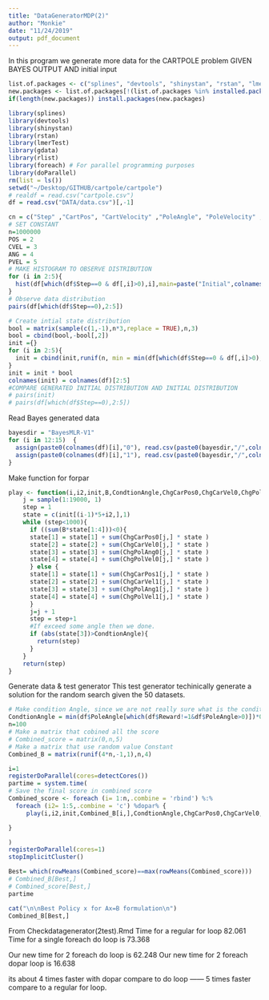 ```yaml
---
title: "DataGeneratorMDP(2)"
author: "Monkie"
date: "11/24/2019"
output: pdf_document
---
```


In this program we generate more data for the CARTPOLE problem GIVEN BAYES OUTPUT AND initial input
```r
list.of.packages <- c("splines", "devtools", "shinystan", "rstan", "lmerTest","gdata","foreach","rlist","doParallel")
new.packages <- list.of.packages[!(list.of.packages %in% installed.packages()[,"Package"])]
if(length(new.packages)) install.packages(new.packages)

library(splines)
library(devtools)
library(shinystan)
library(rstan)
library(lmerTest)
library(gdata)
library(rlist)
library(foreach) # For parallel programming purposes
library(doParallel)
rm(list = ls())
setwd("~/Desktop/GITHUB/cartpole/cartpole")
# realdf = read.csv("cartpole.csv")
df = read.csv("DATA/data.csv")[,-1]
```

```r
cn = c("Step" ,"CartPos", "CartVelocity" ,"PoleAngle", "PoleVelocity" ,"Action", "Reward","FutCarPos","FutCarVel", "FutPolAng" ,"FutPolVel","ChgCarPos","ChgCarVel","ChgPolAng","ChgPolVel" )
# SET CONSTANT
n=1000000
POS = 2
CVEL = 3
ANG = 4
PVEL = 5
# MAKE HISTOGRAM TO OBSERVE DISTRIBUTION
for (i in 2:5){
  hist(df[which(df$Step==0 & df[,i]>0),i],main=paste("Initial",colnames(df)[i]),nclass=30)
}
# Observe data distribution
pairs(df[which(df$Step==0),2:5])

# Create intial state distribution
bool = matrix(sample(c(1,-1),n*3,replace = TRUE),n,3)
bool = cbind(bool,-bool[,2])
init ={}
for (i in 2:5){
  init = cbind(init,runif(n, min = min(df[which(df$Step==0 & df[,i]>0),i]), max = max(df[which(df$Step==0 & df[,i]>0),i])))
}
init = init * bool
colnames(init) = colnames(df)[2:5]
#COMPARE GENERATED INITIAL DISTRIBUTION AND INITIAL DISTRIBUTION
# pairs(init)
# pairs(df[which(df$Step==0),2:5])
```

Read Bayes generated data
```r
bayesdir = "BayesMLR-V1"
for (i in 12:15)  {
  assign(paste0(colnames(df)[i],"0"), read.csv(paste0(bayesdir,"/",colnames(df)[i],"BayesFit0.csv"))[,-1])
  assign(paste0(colnames(df)[i],"1"), read.csv(paste0(bayesdir,"/",colnames(df)[i],"BayesFit1.csv"))[,-1])
}
```


Make function for forpar
```r
play <- function(i,i2,init,B,CondtionAngle,ChgCarPos0,ChgCarVel0,ChgPolAng0,ChgPolVel0,ChgCarPos1,ChgCarVel1,ChgPolAng1,ChgPolVel1){
    j = sample(1:19000, 1)
    step = 1
    state = c(init[(i-1)*5+i2,],1)
    while (step<1000){
      if ((sum(B*state[1:4]))<0){
      state[1] = state[1] + sum(ChgCarPos0[j,] * state )
      state[2] = state[2] + sum(ChgCarVel0[j,] * state )
      state[3] = state[3] + sum(ChgPolAng0[j,] * state )
      state[4] = state[4] + sum(ChgPolVel0[j,] * state )
      } else {
      state[1] = state[1] + sum(ChgCarPos1[j,] * state )
      state[2] = state[2] + sum(ChgCarVel1[j,] * state )
      state[3] = state[3] + sum(ChgPolAng1[j,] * state )
      state[4] = state[4] + sum(ChgPolVel1[j,] * state )
      }
      j=j + 1
      step = step+1
      #If exceed some angle then we done.
      if (abs(state[3])>CondtionAngle){
        return(step)
      }
    }
    return(step)
}
```


Generate data & test generator
This test generator techinically generate a solution for the random search given the 50 datasets.
```r

# Make condition Angle, since we are not really sure what is the condition angle, we use a slight conservative angle where is 0.96 of the angle we have seen considered lose.
CondtionAngle = min(df$PoleAngle[which(df$Reward!=1&df$PoleAngle>0)])*0.96
n=100
# Make a matrix that cobined all the score
# Combined_score = matrix(0,n,5)
# Make a matrix that use random value Constant
Combined_B = matrix(runif(4*n,-1,1),n,4)

i=1
registerDoParallel(cores=detectCores())
partime = system.time(
# Save the final score in combined score
Combined_score <- foreach (i= 1:n,.combine = 'rbind') %:% 
  foreach (i2= 1:5,.combine = 'c') %dopar% {
     play(i,i2,init,Combined_B[i,],CondtionAngle,ChgCarPos0,ChgCarVel0,ChgPolAng0,ChgPolVel0,ChgCarPos1,ChgCarVel1,ChgPolAng1,ChgPolVel1)

}

)
registerDoParallel(cores=1)
stopImplicitCluster()

Best= which(rowMeans(Combined_score)==max(rowMeans(Combined_score)))
# Combined_B[Best,]
# Combined_score[Best,]
partime

cat("\n\nBest Policy x for Ax=B formulation\n")
Combined_B[Best,]

```

From Checkdatagenerator(2test).Rmd
Time for a regular for loop 82.061
Time for a single foreach do loop is 73.368

Our new time for 2 foreach do loop is 62.248
Our new time for 2 foreach dopar loop is 16.638

its about 4 times faster with dopar compare to do loop ------ 5 times faster compare to a regular for loop.


